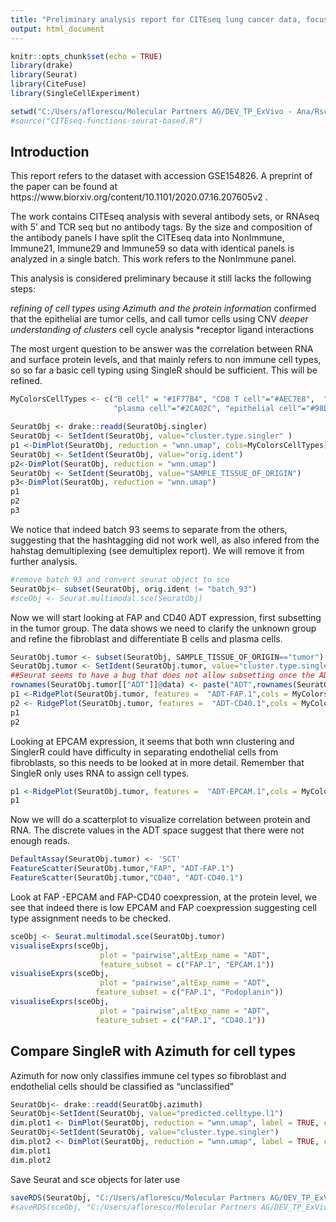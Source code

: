 ```yaml
---
title: "Preliminary analysis report for CITEseq lung cancer data, focus on FAP and CD40"
output: html_document
---
```


```r
knitr::opts_chunk$set(echo = TRUE)
library(drake)
library(Seurat)
library(CiteFuse)
library(SingleCellExperiment)

setwd("C:/Users/aflorescu/Molecular Partners AG/DEV_TP_ExVivo - Ana/Rscripts/Rprojects/CITEseq-workflows")
#source("CITEseq-functions-seurat-based.R")
```

## Introduction

This report refers to the dataset with accession GSE154826. A preprint of the paper can be found at https://www.biorxiv.org/content/10.1101/2020.07.16.207605v2 . 


The work contains CITEseq analysis with several antibody sets, or RNAseq with 5' and TCR seq but no antibody tags. By the size and composition of the antibody panels I have split the CITEseq data into NonImmune, Immune21, Immune29 and Immune59 so data with identical panels is analyzed in a single batch. This work refers to the NonImmune panel. 

This analysis is considered preliminary because it still lacks the following steps:

 *refining of cell types using Azimuth and the protein information
 *confirmed that the epithelial are tumor cells, and call tumor cells using CNV
 *deeper understanding of clusters
 *cell cycle analysis
 *receptor ligand interactions

 The most urgent question to be answer was the correlation between RNA and surface protein levels, and that mainly refers to non immune cell types, so so far a basic cell typing using SingleR should be sufficient. This will be refined. 

```r
MyColorsCellTypes <- c("B cell" = "#1F77B4", "CD8 T cell"="#AEC7E8",  "fibroblast"="#FF7F0E", "myeloid dendritic cell"="#FFBB78", 
                       "plasma cell"="#2CA02C", "epithelial cell"="#98DF8A", "natural killer cell"="#D62728", "macrophage"="#FF9896", "CD4 T cell"="#9467BD", "endothelial cell"="#C5B0D5", "regulatory T cell"="#8C564B", "monocyte"="#E377C2", "unclassified"="#BCBD22")
```

```r
SeuratObj <- drake::readd(SeuratObj.singler)
SeuratObj <- SetIdent(SeuratObj, value="cluster.type.singler" )
p1 <-DimPlot(SeuratObj, reduction = "wnn.umap", cols=MyColorsCellTypes)
SeuratObj <- SetIdent(SeuratObj, value="orig.ident")
p2<-DimPlot(SeuratObj, reduction = "wnn.umap")
SeuratObj <- SetIdent(SeuratObj, value="SAMPLE_TISSUE_OF_ORIGIN")
p3<-DimPlot(SeuratObj, reduction = "wnn.umap")
p1
p2
p3
```

We notice that indeed batch 93 seems to separate from the others, suggesting that the hashtagging did not work well, as also infered from the hahstag demultiplexing (see demultiplex report). We will remove it from further analysis. 


```r
#remove batch 93 and convert seurat object to sce
SeuratObj<- subset(SeuratObj, orig.ident != "batch_93")
#sceObj <- Seurat.multimodal.sce(SeuratObj) 
```

Now we will start looking at FAP and CD40 ADT expression, first subsetting in the tumor group. The data shows we need to clarify the unknown group and refine the fibroblast and differentiate B cells and plasma cells. 

```r
SeuratObj.tumor <- subset(SeuratObj, SAMPLE_TISSUE_OF_ORIGIN=="tumor")
SeuratObj.tumor <- SetIdent(SeuratObj.tumor, value="cluster.type.singler" )
##Seurat seems to have a bug that does not allow subsetting once the ADT have been renamed
rownames(SeuratObj.tumor[["ADT"]]@data) <- paste("ADT",rownames(SeuratObj.tumor[["ADT"]]@data), sep="-" )
p1 <-RidgePlot(SeuratObj.tumor, features =  "ADT-FAP.1",cols = MyColorsCellTypes )
p2 <- RidgePlot(SeuratObj.tumor, features =  "ADT-CD40.1",cols = MyColorsCellTypes )
p1
p2
```

Looking at EPCAM expression, it seems that both wnn clustering and  SinglerR could have difficulty in separating endothelial cells from fibroblasts, so this needs to be looked at in more detail. Remember that SingleR only uses RNA to assign cell types. 


```r
p1 <-RidgePlot(SeuratObj.tumor, features =  "ADT-EPCAM.1",cols = MyColorsCellTypes )
p1
```


Now we will do a scatterplot to visualize correlation between protein and RNA. The discrete values in the ADT space suggest that there were not enough reads. 


```r
DefaultAssay(SeuratObj.tumor) <- 'SCT'
FeatureScatter(SeuratObj.tumor,"FAP", "ADT-FAP.1")
FeatureScatter(SeuratObj.tumor,"CD40", "ADT-CD40.1")
```

Look at FAP -EPCAM and FAP-CD40 coexpression, at the protein level, we see that indeed there is low EPCAM and FAP coexpression suggesting cell type assignment needs to be checked. 

```r
sceObj <- Seurat.multimodal.sce(SeuratObj.tumor) 
visualiseExprs(sceObj, 
                    plot = "pairwise",altExp_name = "ADT",
                    feature_subset = c("FAP.1", "EPCAM.1"))
visualiseExprs(sceObj, 
                    plot = "pairwise",altExp_name = "ADT",
                   feature_subset = c("FAP.1", "Podoplanin"))
visualiseExprs(sceObj, 
                    plot = "pairwise",altExp_name = "ADT",
                   feature_subset = c("FAP.1", "CD40.1"))
```

## Compare SingleR with Azimuth for cell types


Azimuth for now only classifies immune cel types so fibroblast and endothelial cells should be classified as "unclassified" 

```r
SeuratObj<- drake::readd(SeuratObj.azimuth)
SeuratObj<-SetIdent(SeuratObj, value="predicted.celltype.l1")
dim.plot1 <- DimPlot(SeuratObj, reduction = "wnn.umap", label = TRUE, cols = MyColorsCellTypes)
SeuratObj<-SetIdent(SeuratObj, value="cluster.type.singler")
dim.plot2 <- DimPlot(SeuratObj, reduction = "wnn.umap", label = TRUE, cols = MyColorsCellTypes)
dim.plot1
dim.plot2
```

Save Seurat and sce objects for later use

```r
saveRDS(SeuratObj, "C:/Users/aflorescu/Molecular Partners AG/DEV_TP_ExVivo - Ana/ToTransfer/Citeseq-lung-nonimmune-panel-cell clycle-seurat.rds")
#saveRDS(sceObj, "C:/Users/aflorescu/Molecular Partners AG/DEV_TP_ExVivo - Ana/ToTransfer/Citeseq-lung-nonimmune-panel-sce.rds")

```

